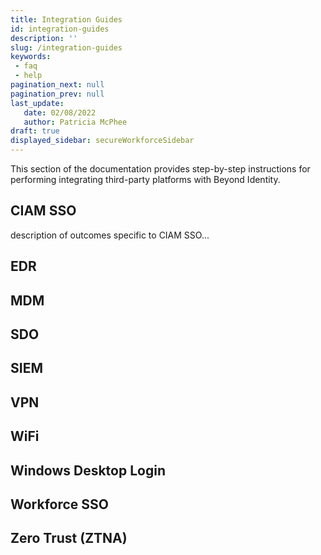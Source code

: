 ```yaml
---
title: Integration Guides
id: integration-guides
description: ''
slug: /integration-guides 
keywords: 
 - faq
 - help
pagination_next: null
pagination_prev: null
last_update: 
   date: 02/08/2022
   author: Patricia McPhee
draft: true
displayed_sidebar: secureWorkforceSidebar
---
```


This section of the documentation provides step-by-step instructions for performing integrating third-party platforms with Beyond Identity.

## CIAM SSO
description of outcomes specific to CIAM SSO...


<CiamSsoGuides />

## EDR


<EdrGuides />

## MDM


<MdmGuides />

## SDO


<SdoGuides />

## SIEM


<SiemGuides />

## VPN


<VpnGuides />

## WiFi


<WiFiGuides />

## Windows Desktop Login


<WindowsDesktopLoginGuides />

## Workforce SSO


<WorkforceSsoGuides />

## Zero Trust (ZTNA)


<ZeroTrustGuides />